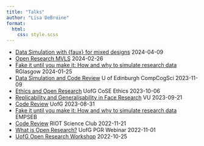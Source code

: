 ```yaml
---
title: "Talks"
author: "Lisa DeBruine"
format: 
  html:
    css: style.scss
---
```


* [Data Simulation with {faux} for mixed designs](lmemsim-2024/) 2024-04-09
* [Open Research MVLS](UofG-open-res-MVLS) 2024-02-26
* [Fake it until you make it: How and why to simulate research data](RGlasgow-fake-it-2024/) RGlasgow 2024-01-25 
* [Data Simulation and Code Review](CompCogSci-2023) U of Edinburgh CompCogSci 2023-11-09
* [Ethics and Open Research](UofG-open-res-ethics) UofG CoSE Ethics 2023-10-06
* [Replicability and Generalisability in Face Research](rep-gen-faces/) VU 2023-09-21
* [Code Review](code-review/) UofG 2023-08-31
* [Fake it until you make it: How and why to simulate research data](EMPSEB-fake-it-2023/) EMPSEB 
* [Code Review](RIOT-code-review-2022/) RIOT Science Club 2022-11-21
* [What is Open Research?](UofG-OR-PGR-2022/) UofG PGR Webinar 2022-11-01
* [UofG Open Research Workshop](UofG-open-res/) 2022-10-25
